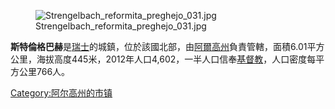 [[Image:Strengelbach_reformita_preghejo_031.jpg|right]]

'''斯特倫格巴赫'''是[[瑞士|瑞士]]的城鎮，位於該國北部，由[[阿爾高州|阿爾高州]]負責管轄，面積6.01平方公里，海拔高度445米，2012年人口4,602，一半人口信奉[[基督教|基督教]]，人口密度每平方公里766人。

{{Switzerland-geo-stub}}
[[Category:阿尔高州的市镇|Category:阿尔高州的市镇]]